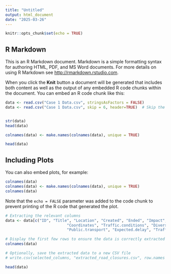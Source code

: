 ```yaml
---
title: "Untitled"
output: html_document
date: "2025-03-26"
---
```


```r
knitr::opts_chunk$set(echo = TRUE)
```

## R Markdown

This is an R Markdown document. Markdown is a simple formatting syntax for authoring HTML, PDF, and MS Word documents. For more details on using R Markdown see <http://rmarkdown.rstudio.com>.

When you click the **Knit** button a document will be generated that includes both content as well as the output of any embedded R code chunks within the document. You can embed an R code chunk like this:

```r
data <- read.csv("Case 1 Data.csv", stringsAsFactors = FALSE)
data <- read.csv("Case 1 Data.csv", skip = 6, header=TRUE)  # Skip the first 5 rows


str(data)
head(data)

colnames(data) <- make.names(colnames(data), unique = TRUE)

head(data)


```

## Including Plots

You can also embed plots, for example:

```r

colnames(data)
colnames(data) <- make.names(colnames(data), unique = TRUE)
colnames(data)

```

Note that the `echo = FALSE` parameter was added to the code chunk to prevent printing of the R code that generated the plot.

```r

# Extracting the relevant columns
data <- data[c("ID", "Title", "Location", "Created", "Ended", "Impact", 
                           "Coordinates", "Traffic.conditions", "Diversions", 
                           "Public.transport", "Expected.delay", "Traffic.arrangement")]

# Display the first few rows to ensure the data is correctly extracted
colnames(data)

# Optionally, save the extracted data to a new CSV file
# write.csv(selected_columns, "extracted_road_closures.csv", row.names = FALSE)

```
```r

head(data)

```